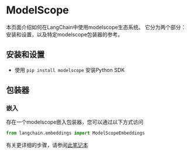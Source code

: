 # ModelScope

本页面介绍如何在LangChain中使用modelscope生态系统。
它分为两个部分：安装和设置，以及特定modelscope包装器的参考。

## 安装和设置

* 使用 `pip install modelscope` 安装Python SDK

## 包装器

### 嵌入

存在一个modelscope嵌入包装器，您可以通过以下方式访问

```python
from langchain.embeddings import ModelScopeEmbeddings
```

有关更详细的步骤，请参阅[此笔记本](/docs/modules/data_connection/text_embedding/integrations/modelscope_hub.html)
